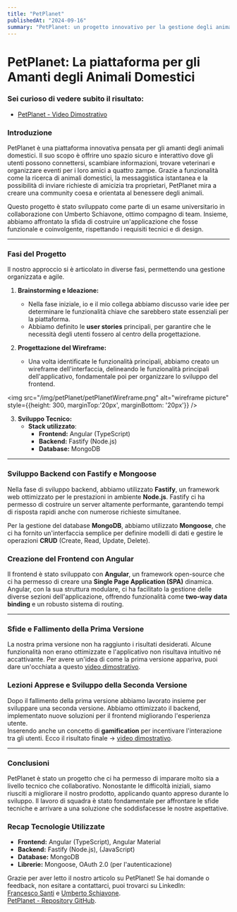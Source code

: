 ```yaml
---
title: "PetPlanet"
publishedAt: "2024-09-16"
summary: "PetPlanet: un progetto innovativo per la gestione degli animali domestici e la creazione di una community per i loro proprietari."
---
```


# **PetPlanet: La piattaforma per gli Amanti degli Animali Domestici**

### Sei curioso di vedere subito il risultato:
- [PetPlanet - Video Dimostrativo](https://www.youtube.com/watch?v=vM7iD80ckWk&t=8s)

### **Introduzione**

PetPlanet è una piattaforma innovativa pensata per gli amanti degli animali domestici. Il suo scopo è offrire uno spazio sicuro e interattivo dove gli utenti possono connettersi, scambiare informazioni, trovare veterinari e organizzare eventi per i loro amici a quattro zampe. Grazie a funzionalità come la ricerca di animali domestici, la messaggistica istantanea e la possibilità di inviare richieste di amicizia tra proprietari, PetPlanet mira a creare una community coesa e orientata al benessere degli animali.

Questo progetto è stato sviluppato come parte di un esame universitario in collaborazione con Umberto Schiavone, ottimo compagno di team. Insieme, abbiamo affrontato la sfida di costruire un'applicazione che fosse funzionale e coinvolgente, rispettando i requisiti tecnici e di design.

---

### **Fasi del Progetto**

Il nostro approccio si è articolato in diverse fasi, permettendo una gestione organizzata e agile.

1. **Brainstorming e Ideazione:**
   - Nella fase iniziale, io e il mio collega abbiamo discusso varie idee per determinare le funzionalità chiave che sarebbero state essenziali per la piattaforma.
   - Abbiamo definito le **user stories** principali, per garantire che le necessità degli utenti fossero al centro della progettazione.

2. **Progettazione del Wireframe:**
   - Una volta identificate le funzionalità principali, abbiamo creato un wireframe dell'interfaccia, delineando le funzionalità principali dell'applicativo, fondamentale poi per organizzare lo sviluppo del frontend.

<img src="/img/petPlanet/petPlanetWireframe.png" alt="wireframe picture" style={{height: 300, marginTop:'20px', marginBottom: '20px'}} />


3. **Sviluppo Tecnico:**
   - **Stack utilizzato**:
     - **Frontend:** Angular (TypeScript)
     - **Backend:** Fastify (Node.js)
     - **Database:** MongoDB

---

### Sviluppo Backend con Fastify e Mongoose

Nella fase di sviluppo backend, abbiamo utilizzato **Fastify**, un framework web ottimizzato per le prestazioni in ambiente **Node.js**. Fastify ci ha permesso di costruire un server altamente performante, garantendo tempi di risposta rapidi anche con numerose richieste simultanee.

Per la gestione del database **MongoDB**, abbiamo utilizzato **Mongoose**, che ci ha fornito un'interfaccia semplice per definire modelli di dati e gestire le operazioni **CRUD** (Create, Read, Update, Delete).


### Creazione del Frontend con Angular

Il frontend è stato sviluppato con **Angular**, un framework open-source che ci ha permesso di creare una **Single Page Application (SPA)** dinamica. Angular, con la sua struttura modulare, ci ha facilitato la gestione delle diverse sezioni dell'applicazione, offrendo funzionalità come **two-way data binding** e un robusto sistema di routing.

---

### **Sfide e Fallimento della Prima Versione**

La nostra prima versione non ha raggiunto i risultati desiderati. Alcune funzionalità non erano ottimizzate e l'applicativo non risultava intuitivo né accattivante. 
Per avere un'idea di come la prima versione appariva, puoi dare un'occhiata a questo [video dimostrativo](https://www.youtube.com/watch?v=iYtIYd4fvnc&t=32s).


### **Lezioni Apprese e Sviluppo della Seconda Versione**

Dopo il fallimento della prima versione abbiamo lavorato insieme per sviluppare una seconda versione. Abbiamo ottimizzato il backend, implementato nuove soluzioni per il frontend migliorando l'esperienza utente.  
Inserendo anche un concetto di **gamification** per incentivare l'interazione tra gli utenti.
Ecco il risultato finale  -> [video dimostrativo](https://www.youtube.com/watch?v=vM7iD80ckWk&t=8s).

---

### **Conclusioni**

PetPlanet è stato un progetto che ci ha permesso di imparare molto sia a livello tecnico che collaborativo. Nonostante le difficoltà iniziali, siamo riusciti a migliorare il nostro prodotto, applicando quanto appreso durante lo sviluppo. Il lavoro di squadra è stato fondamentale per affrontare le sfide tecniche e arrivare a una soluzione che soddisfacesse le nostre aspettative.


### **Recap Tecnologie Utilizzate**

- **Frontend:** Angular (TypeScript), Angular Material
- **Backend:** Fastify (Node.js), (JavaScript)
- **Database:** MongoDB
- **Librerie:** Mongoose, OAuth 2.0 (per l'autenticazione)


Grazie per aver letto il nostro articolo su PetPlanet! Se hai domande o feedback, non esitare a contattarci, puoi trovarci su LinkedIn:  
[Francesco Santi](www.linkedin.com/in/francesco-santi-552121115) e [Umberto Schiavone](https://www.linkedin.com/in/umberto-schiavone-0b7428235/).  
[PetPlanet - Repository GitHub](https://github.com/FrancescoSanti96/pet-planet).
